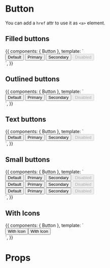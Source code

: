 

<Meta title="Components|Buttons" component={Button} />

# Button

You can add a `href` attr to use it as `<a>` element.

## Filled buttons

<Preview>
  <Story name="Filled" parameters={{ decorators: [withA11y] }} inline={true}>
    {{
      components: { Button },
      template: `
        <div class="row-items">
          <Button>Default</Button>
          <Button color="primary">Primary</Button>
          <Button color="secondary">Secondary</Button>
          <Button disabled>Disabled</Button>
        </div>
      `,
    }}
  </Story>
</Preview>

## Outlined buttons

<Preview>
  <Story name="Outlined" parameters={{ decorators: [withA11y] }} inline={true}>
    {{
      components: { Button },
      template: `
        <div class="row-items">
          <Button variant="outlined">Default</Button>
          <Button color="primary" variant="outlined">
            Primary
          </Button>
          <Button color="secondary" variant="outlined">
            Secondary
          </Button>
          <Button disabled variant="outlined">
            Disabled
          </Button>
        </div>
      `,
    }}
  </Story>
</Preview>

## Text buttons

<Preview>
  <Story name="Text" parameters={{ decorators: [withA11y] }} inline={true}>
    {{
      components: { Button },
      template: `
        <div class="row-items">
          <Button variant="text">Default</Button>
          <Button color="primary" variant="text">
            Primary
          </Button>
          <Button color="secondary" variant="text">
            Secondary
          </Button>
          <Button disabled variant="text">
            Disabled
          </Button>
        </div>
      `,
    }}
  </Story>
</Preview>

## Small buttons

<Preview>
  <Story name="Small" parameters={{ decorators: [withA11y] }} inline={true}>
    {{
      components: { Button },
      template: `
        <div>
          <div class="row-items">
            <Button size="small">Default</Button>
            <Button color="primary" size="small">Primary</Button>
            <Button color="secondary" size="small">Secondary</Button>
            <Button size="small" disabled>Disabled</Button>
          </div>
          <div class="row-items">
            <Button variant="outlined" size="small">Default</Button>
            <Button variant="outlined" color="primary" size="small">Primary</Button>
            <Button variant="outlined" color="secondary" size="small">Secondary</Button>
            <Button variant="outlined" size="small" disabled>Disabled</Button>
          </div>
          <div class="row-items">
            <Button variant="text" size="small">Default</Button>
            <Button variant="text" color="primary" size="small">Primary</Button>
            <Button variant="text" color="secondary" size="small">Secondary</Button>
            <Button variant="text" size="small" disabled>Disabled</Button>
          </div>
        </div>
      `,
    }}
  </Story>
</Preview>

## With Icons

<Preview>
  <Story name="With Icons" parameters={{ decorators: [withA11y] }} inline={true}>
    {{
      components: { Button },
      template: `
        <div class="row-items" style="display: flex">
          <Button variant="outlined">
            <template v-slot:startIcon>←</template>
            With Icon
          </Button>
          <Button variant="outlined">
            <template v-slot:endIcon>→</template>
            With Icon
          </Button>
        </div>
      `,
    }}
  </Story>
</Preview>

# Props

<Props of={Button} />
